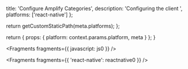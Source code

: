 
  title: 'Configure Amplify Categories',
  description: 'Configuring the client ',
  platforms: ['react-native']
};

  return getCustomStaticPath(meta.platforms);
};

  return {
    props: {
      platform: context.params.platform,
      meta
    }
  };
}


<Fragments fragments={{ javascript: js0 }} />


<Fragments fragments={{ 'react-native': reactnative0 }} />
